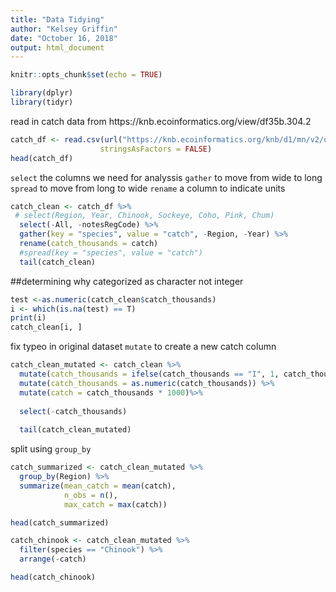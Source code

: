 ```yaml
---
title: "Data Tidying"
author: "Kelsey Griffin"
date: "October 16, 2018"
output: html_document
---
```


```r
knitr::opts_chunk$set(echo = TRUE)
```
```r
library(dplyr)
library(tidyr)
```

read in catch data from https://knb.ecoinformatics.org/view/df35b.304.2

```r
catch_df <- read.csv(url("https://knb.ecoinformatics.org/knb/d1/mn/v2/object/df35b.302.1", method = "libcurl"),
                    stringsAsFactors = FALSE)
head(catch_df)
```

`select` the columns we need for analyssis
`gather` to move from wide to long
`spread` to move from long to wide
`rename` a column to indicate units

```r
catch_clean <- catch_df %>%
 # select(Region, Year, Chinook, Sockeye, Coho, Pink, Chum)
  select(-All, -notesRegCode) %>% 
  gather(key = "species", value = "catch", -Region, -Year) %>% 
  rename(catch_thousands = catch)
  #spread(key = "species", value = "catch")
  tail(catch_clean)
```

##determining why categorized as character not integer
```r
test <-as.numeric(catch_clean$catch_thousands)
i <- which(is.na(test) == T)
print(i)
catch_clean[i, ]
```

fix typeo in original dataset
`mutate` to create a new catch column

```r
catch_clean_mutated <- catch_clean %>% 
  mutate(catch_thousands = ifelse(catch_thousands == "I", 1, catch_thousands))%>% 
  mutate(catch_thousands = as.numeric(catch_thousands)) %>% 
  mutate(catch = catch_thousands * 1000)%>% 
  
  select(-catch_thousands)
  
  tail(catch_clean_mutated)
```

split using `group_by`

```r
catch_summarized <- catch_clean_mutated %>% 
  group_by(Region) %>%
  summarize(mean_catch = mean(catch),
            n_obs = n(),
            max_catch = max(catch))

head(catch_summarized)
```

```r
catch_chinook <- catch_clean_mutated %>% 
  filter(species == "Chinook") %>% 
  arrange(-catch)

head(catch_chinook)

```
